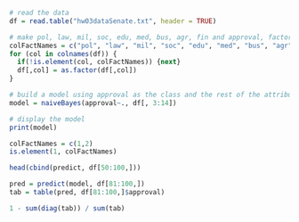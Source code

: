 ```r
# read the data
df = read.table("hw03dataSenate.txt", header = TRUE)

# make pol, law, mil, soc, edu, med, bus, agr, fin and approval, factors
colFactNames = c("pol", "law", "mil", "soc", "edu", "med", "bus", "agr", "fin", "approval")
for (col in colnames(df)) {
  if(!is.element(col, colFactNames)) {next}
  df[,col] = as.factor(df[,col])
}

# build a model using approval as the class and the rest of the attributes
model = naiveBayes(approval~., df[, 3:14])

# display the model
print(model)
```

```r
colFactNames = c(1,2)
is.element(1, colFactNames)
```

```r
head(cbind(predict, df[50:100,]))
```

```r
pred = predict(model, df[81:100,])
tab = table(pred, df[81:100,]$approval)

1 - sum(diag(tab)) / sum(tab)
```
```r
```

